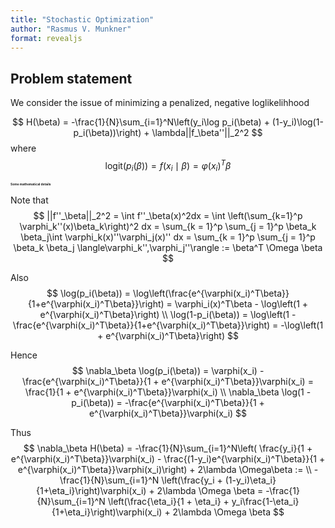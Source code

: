 ```yaml
---
title: "Stochastic Optimization"
author: "Rasmus V. Munkner"
format: revealjs
---
```


## Problem statement
We consider the issue of minimizing a penalized, negative loglikelihhood

$$
H(\beta) = -\frac{1}{N}\sum_{i=1}^N\left(y_i\log p_i(\beta) + (1-y_i)\log(1-p_i(\beta))\right) + \lambda||f_\beta''||_2^2
$$
where
$$
\text{logit}(p_i(\beta)) = f(x_i\mid \beta) = \varphi(x_i)^T\beta
$$

## Some mathematical details {style="font-size: 35%"}
Note that
$$
||f''_\beta||_2^2 =
\int f''_\beta(x)^2dx =
\int \left(\sum_{k=1}^p \varphi_k''(x)\beta_k\right)^2 dx =
\sum_{k = 1}^p \sum_{j = 1}^p \beta_k \beta_j\int \varphi_k(x)''\varphi_j(x)'' dx =
\sum_{k = 1}^p \sum_{j = 1}^p \beta_k \beta_j \langle\varphi_k'',\varphi_j''\rangle :=
\beta^T \Omega \beta
$$

Also
$$
\log(p_i(\beta)) =
\log\left(\frac{e^{\varphi(x_i)^T\beta}}{1+e^{\varphi(x_i)^T\beta}}\right) =
\varphi_i(x)^T\beta - \log\left(1 + e^{\varphi(x_i)^T\beta}\right) \\
\log(1-p_i(\beta)) =
\log\left(1 - \frac{e^{\varphi(x_i)^T\beta}}{1+e^{\varphi(x_i)^T\beta}}\right) =
-\log\left(1 + e^{\varphi(x_i)^T\beta}\right)
$$

Hence
$$
\nabla_\beta \log(p_i(\beta)) =
\varphi(x_i) - \frac{e^{\varphi(x_i)^T\beta}}{1 + e^{\varphi(x_i)^T\beta}}\varphi(x_i) =
\frac{1}{1 + e^{\varphi(x_i)^T\beta}}\varphi(x_i) \\
\nabla_\beta \log(1 - p_i(\beta)) =
-\frac{e^{\varphi(x_i)^T\beta}}{1 + e^{\varphi(x_i)^T\beta}}\varphi(x_i)
$$

Thus
$$
\nabla_\beta H(\beta) =
-\frac{1}{N}\sum_{i=1}^N\left( \frac{y_i}{1 + e^{\varphi(x_i)^T\beta}}\varphi(x_i) - \frac{(1-y_i)e^{\varphi(x_i)^T\beta}}{1 + e^{\varphi(x_i)^T\beta}}\varphi(x_i)\right) + 2\lambda \Omega\beta := \\
-\frac{1}{N}\sum_{i=1}^N \left(\frac{y_i + (1-y_i)\eta_i}{1+\eta_i}\right)\varphi(x_i) + 2\lambda \Omega \beta =
-\frac{1}{N}\sum_{i=1}^N \left(\frac{\eta_i}{1 + \eta_i} + y_i\frac{1-\eta_i}{1+\eta_i}\right)\varphi(x_i) + 2\lambda \Omega \beta
$$













